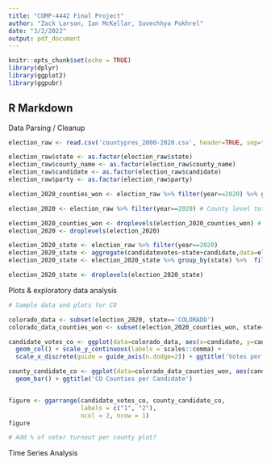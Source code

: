 ```yaml
---
title: "COMP-4442 Final Project"
author: "Zack Larson, Ian McKellar, Suvechhya Pokhrel"
date: "3/2/2022"
output: pdf_document
---
```


```r
knitr::opts_chunk$set(echo = TRUE)
library(dplyr)
library(ggplot2)
library(ggpubr)

```

## R Markdown

Data Parsing / Cleanup

```r

election_raw <- read.csv('countypres_2000-2020.csv', header=TRUE, sep=",") #election data

election_raw$state <- as.factor(election_raw$state)
election_raw$county_name <- as.factor(election_raw$county_name)
election_raw$candidate <- as.factor(election_raw$candidate)
election_raw$party <- as.factor(election_raw$party)

election_2020_counties_won <- election_raw %>% filter(year==2020) %>% group_by(county_name) %>%  filter(candidatevotes == max(candidatevotes, na.rm=TRUE)) %>% ungroup() # County level results

election_2020 <- election_raw %>% filter(year==2020) # County level total votes

election_2020_counties_won <- droplevels(election_2020_counties_won) # Remove unused factors
election_2020 <- droplevels(election_2020)

election_2020_state <- election_raw %>% filter(year==2020)
election_2020_state <- aggregate(candidatevotes~state+candidate,data=election_2020_state, FUN=sum)
election_2020_state <- election_2020_state %>% group_by(state) %>%  filter(candidatevotes == max(candidatevotes, na.rm=TRUE)) %>% ungroup() # Results per state

election_2020_state <- droplevels(election_2020_state)

```

Plots & exploratory data analysis

```r

# Sample data and plots for CO

colorado_data <- subset(election_2020, state=='COLORADO')
colorado_data_counties_won <- subset(election_2020_counties_won, state=='COLORADO')

candidate_votes_co <- ggplot(data=colorado_data, aes(x=candidate, y=candidatevotes)) +
  geom_col() + scale_y_continuous(labels = scales::comma) +
  scale_x_discrete(guide = guide_axis(n.dodge=2)) + ggtitle('Votes per Candidate in CO')

county_candidate_co <- ggplot(data=colorado_data_counties_won, aes(candidate)) +
  geom_bar() + ggtitle('CO Counties per Candidate')


figure <- ggarrange(candidate_votes_co, county_candidate_co,
                    labels = c("1", "2"),
                    ncol = 2, nrow = 1)
figure

# Add % of voter turnout per county plot?

```

Time Series Analysis

```r



```
